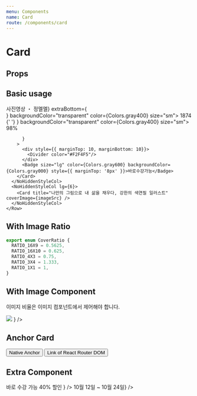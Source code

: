 ```yaml
---
menu: Components
name: Card
route: /components/card
---
```



# Card

## Props

<PropsTable of={Card} />

## Basic usage

<Playground>
  <Grid>
    <Row>
      <NoHiddenStyleCol lg={6}>
        <Card
          title="카드 타이틀 두 줄 까지만 허용합니다 두 줄 넘어가면 말 줄임표가 생깁니다 카드 타이틀 두 줄 까지만 허용합니다 두 줄 넘어가면 말 줄임표가 생깁니다"
          coverImage={imageSrc}
          extraTop={<Caption1 fontWeight={600} color={Colors.gray900}>사진영상 ・ 정멜멜</Caption1>}
          extraBottom={
            <div style={{ marginLeft: '-4px', lineHeight: '0' }}>
              <Badge icon={<Icon.Heart fillColor={Colors.gray400} />} backgroundColor="transparent" color={Colors.gray400} size="sm">
                1874
              </Badge>
              {' '} 
              <Badge icon={<Icon.Like fillColor={Colors.gray400} />} backgroundColor="transparent" color={Colors.gray400} size="sm">
                98%
              </Badge>
            </div>
              
          }
        >
          <div style={{ marginTop: 10, marginBottom: 10}}>
            <Divider color="#F2F4F5"/>
          </div>
          <Badge size="lg" color={Colors.gray600} backgroundColor={Colors.gray000} style={{ marginTop: '8px' }}>바로수강가능</Badge>
        </Card>
      </NoHiddenStyleCol>
      <NoHiddenStyleCol lg={6}>
        <Card title="나만의 그림으로 내 삶을 채우다, 강한의 색연필 일러스트" coverImage={imageSrc} />
      </NoHiddenStyleCol>
    </Row>
  </Grid>
</Playground>

## With Image Ratio

```ts
export enum CoverRatio {
  RATIO_16X9 = 0.5625,
  RATIO_16X10 = 0.625,
  RATIO_4X3 = 0.75,
  RATIO_3X4 = 1.333,
  RATIO_1X1 = 1,
}
```

<Playground>
  <Grid>
    <Row>
      <NoHiddenStyleCol lg={6}>
        <Card title="아이패드 드로잉" coverImageRatio={CoverRatio.RATIO_16X9} coverImage={imageSrc} />
      </NoHiddenStyleCol>
      <NoHiddenStyleCol lg={6}>
        <Card title="아이패드 드로잉" coverImageRatio={CoverRatio.RATIO_1X1} coverImage={imageSrc} />
      </NoHiddenStyleCol>
    </Row>
  </Grid>
</Playground>

## With Image Component

이미지 비율은 이미지 컴포넌트에서 제어해야 합니다.

<Playground>
  <Grid>
    <Row>
      <NoHiddenStyleCol lg={8}>
        <Card
          title="아이패드 드로잉"
          coverImage={
            <div style={{ overflow: 'hidden' }}>
              <img src={imageSrc} style={{ display: 'block', objectFit: 'cover' }} />
            </div>
          }
        />
      </NoHiddenStyleCol>
    </Row>
  </Grid>
</Playground>

## Anchor Card

<Playground>
  <Grid>
    <Row>
      <NoHiddenStyleCol lg={6}>
        <Card title="아이패드 드로잉" coverImage={imageSrc} to={'/'} target={'_blank'}>
          <Button style={{ marginTop: '24px' }}>Native Anchor</Button>
        </Card>
      </NoHiddenStyleCol>
      <NoHiddenStyleCol lg={6}>
        <Card title="아이패드 드로잉" coverImage={imageSrc} href={'/'} target={'_blank'}>
          <Button style={{ marginTop: '24px' }}>Link of React Router DOM</Button>
        </Card>
      </NoHiddenStyleCol>
    </Row>
  </Grid>
</Playground>

## Extra Component

<Playground>
  <Grid>
    <Row>
      <NoHiddenStyleCol lg={6}>
        <Card
          title="아이패드 드로잉"
          coverImage={imageSrc}
          to={'/'}
          target={'_blank'}
          extraTop={
            <div style={{ lineHeight: '0' }}>
              <Caption1 style={{ display: 'inline-block' }} fontWeight={'Bold'}>
                바로 수강 가능
              </Caption1>
              <Caption1
                style={{ display: 'inline-block', marginLeft: '11px' }}
                fontWeight={'Bold'}
                color={Colors.orange700}
              >
                40% 할인
              </Caption1>
            </div>
          }
        />
      </NoHiddenStyleCol>
      <NoHiddenStyleCol lg={6}>
        <Card
          title="아이패드 드로잉"
          coverImage={imageSrc}
          to={'/'}
          target={'_blank'}
          extraBottom={<Caption1 color={Colors.gray400}>10월 12일 ~ 10월 24일</Caption1>}
        />
      </NoHiddenStyleCol>
    </Row>
  </Grid>
</Playground>
